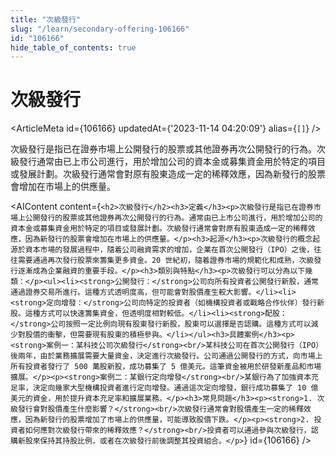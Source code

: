 ```yaml
---
title: "次級發行"
slug: "/learn/secondary-offering-106166"
id: "106166"
hide_table_of_contents: true
---
```



# 次級發行

<ArticleMeta id={106166} updatedAt={'2023-11-14 04:20:09'} alias={`[]`} />
<div className='border-solid border-b border-t-0 my-4 border-[var(--ifm-color-gray-300)]' />

次級發行是指已在證券市場上公開發行的股票或其他證券再次公開發行的行為。次級發行通常由已上市公司進行，用於增加公司的資本金或募集資金用於特定的項目或發展計劃。次級發行通常會對原有股東造成一定的稀釋效應，因為新發行的股票會增加在市場上的供應量。

<AIContent content={`<h2>次級發行</h2><h3>定義</h3><p>次級發行是指已在證券市場上公開發行的股票或其他證券再次公開發行的行為。通常由已上市公司進行，用於增加公司的資本金或募集資金用於特定的項目或發展計劃。次級發行通常會對原有股東造成一定的稀釋效應，因為新發行的股票會增加在市場上的供應量。</p><h3>起源</h3><p>次級發行的概念起源於資本市場的發展過程中，隨着公司融資需求的增加，企業在首次公開發行（IPO）之後，往往需要通過再次發行股票來籌集更多資金。20 世紀初，隨着證券市場的規範化和成熟，次級發行逐漸成為企業融資的重要手段。</p><h3>類別與特點</h3><p>次級發行可以分為以下幾類：</p><ul><li><strong>公開發行：</strong>公司向所有投資者公開發行新股，通常通過證券交易所進行。這種方式透明度高，但可能會對股價產生較大影響。</li><li><strong>定向增發：</strong>公司向特定的投資者（如機構投資者或戰略合作伙伴）發行新股。這種方式可以快速籌集資金，但透明度相對較低。</li><li><strong>配股：</strong>公司按照一定比例向現有股東發行新股，股東可以選擇是否認購。這種方式可以減少對股價的衝擊，但需要現有股東的積極參與。</li></ul><h3>具體案例</h3><p><strong>案例一：某科技公司次級發行</strong><br/>某科技公司在首次公開發行（IPO）後兩年，由於業務擴展需要大量資金，決定進行次級發行。公司通過公開發行的方式，向市場上所有投資者發行了 500 萬股新股，成功募集了 5 億美元。這筆資金被用於研發新產品和市場擴展。</p><p><strong>案例二：某銀行定向增發</strong><br/>某銀行為了加強資本充足率，決定向幾家大型機構投資者進行定向增發。通過這次定向增發，銀行成功募集了 10 億美元的資金，用於提升資本充足率和擴展業務。</p><h3>常見問題</h3><p><strong>1. 次級發行會對股價產生什麼影響？</strong><br/>次級發行通常會對股價產生一定的稀釋效應，因為新發行的股票增加了市場上的供應量，可能導致股價下跌。</p><p><strong>2. 投資者如何應對次級發行帶來的稀釋效應？</strong><br/>投資者可以通過參與次級發行，認購新股來保持其持股比例，或者在次級發行前後調整其投資組合。</p>`} id={106166} />
